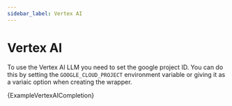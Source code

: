 ```yaml
---
sidebar_label: Vertex AI
---
```




# Vertex AI
To use the Vertex AI LLM you need to set the google project ID. 
You can do this by setting the `GOOGLE_CLOUD_PROJECT` environment variable or giving it as a variaic option when creating the wrapper.

<CodeBlock language="go">{ExampleVertexAICompletion}</CodeBlock>
